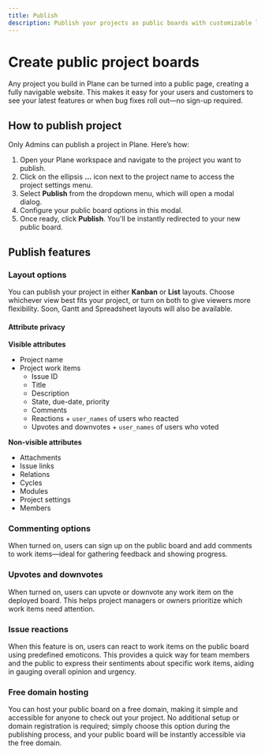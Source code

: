 ```yaml
---
title: Publish
description: Publish your projects as public boards with customizable layouts, commenting, and voting features. Share your roadmap with zero setup on a free domain.
---
```


# Create public project boards

Any project you build in Plane can be turned into a public page, creating a fully navigable website. This makes it easy for your users and customers to see your latest features or when bug fixes roll out—no sign-up required.

## How to publish project

Only Admins can publish a project in Plane. Here’s how:

1. Open your Plane workspace and navigate to the project you want to publish.
2. Click on the ellipsis **...** icon next to the project name to access the project settings menu.
3. Select **Publish** from the dropdown menu, which will open a modal dialog.
4. Configure your public board options in this modal.
5. Once ready, click **Publish**. You'll be instantly redirected to your new public board.

## Publish features

### Layout options

You can publish your project in either **Kanban** or **List** layouts. Choose whichever view best fits your project, or turn on both to give viewers more flexibility. Soon, Gantt and Spreadsheet layouts will also be available.

#### Attribute privacy

**Visible attributes**

- Project name
- Project work items
  - Issue ID
  - Title
  - Description
  - State, due-date, priority
  - Comments
  - Reactions + `user_names` of users who reacted
  - Upvotes and downvotes + `user_names` of users who voted

**Non-visible attributes**

- Attachments
- Issue links
- Relations
- Cycles
- Modules
- Project settings
- Members

### Commenting options

When turned on, users can sign up on the public board and add comments to work items—ideal for gathering feedback and showing progress.

### Upvotes and downvotes

When turned on, users can upvote or downvote any work item on the deployed board. This helps project managers or owners prioritize which work items need attention.

### Issue reactions

When this feature is on, users can react to work items on the public board using predefined emoticons. This provides a quick way for team members and the public to express their sentiments about specific work items, aiding in gauging overall opinion and urgency.

### Free domain hosting

You can host your public board on a free domain, making it simple and accessible for anyone to check out your project. No additional setup or domain registration is required; simply choose this option during the publishing process, and your public board will be instantly accessible via the free domain.
